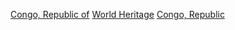{{Catnav|頁面分類|人类社会|文化|文物|世界遗产|非洲世界遺產模板}}
{{Catnav|頁面分類|人文學科|考古学|文物|世界遗产|非洲世界遺產模板}}

{{Commonscat|World Heritage Sites in Republic of the Congo}}

[[Category:非洲世界遺產|Congo, Republic of]]
[[Category:刚果共和国文化|World Heritage]]
[[Category:各國世界遺產|Congo, Republic]]